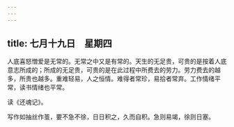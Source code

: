 ```yaml
---
---
---
```

title: 七月十九日　星期四
---




人底喜怒憎爱是无常的。无常之中又是有常的。天生的无足贵，可贵的是按着人底意志所成的；所成的无足贵，可贵的是在此过程中所费去的劳力。劳力费去的越多，所贵也越多。重难轻易，人之恒情。难得者常珍，易拾者常弃。工作情绪平常，读书情绪也平常。

读《还魂记》。

写作如抽丝作茧，要不急不徐，日日积之，久而自积。急则易竭，徐则日塞。